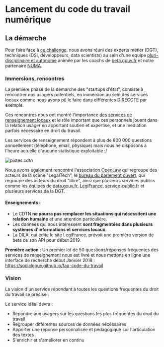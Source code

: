 

<LayoutCDTN meta={meta}>

# Lancement du code du travail numérique

## La démarche

Pour faire face à [ce challenge](./genese), nous avons réuni des experts métier (DGT), techniques (DSI, développeurs, data scientists) au sein d'une equipe [pluri-disciplinaire et autonome](https://beta.gouv.fr/2016/11/28/equipes-autonomes.html) animée par les coachs de [beta.gouv.fr](https://beta.gouv.fr) et notre partenaire [NUMA](http://numa.fr).

### Immersions, rencontres

La première phase de la démarche des "startups d'état", consiste à rencontrer nos usagers potentiels, en immersion au sein des services locaux comme nous avons pû le faire dans différentes <span data-tip="Directions régionales des entreprises, de la concurrence, du travail et de l’emploi">DIRECCTE</span> par exemple.

Ces rencontres nous ont montré l'importance [des services de renseignement locaux](http://direccte.gouv.fr/) et le rôle important que ces personnels jouent dans la relation usager en apportant soutien et expertise, et une mediation parfois nécessaire en droit du travail.

Les services de renseignement répondent à plus de 800 000 questions annuellement (téléphone, email, physique) mais nous ne disposons à l'heure actuelle d'aucune statistique exploitable :/

![pistes cdtn](/static/images/startups/code-du-travail-numerique/cdtn-postit.jpg)

Nous avons également rencontré l'association [OpenLaw](http://openlaw.fr) qui regroupe des acteurs de la scène "LegalTech", le [bureau du parlement ouvert](https://parlement-ouvert.fr), qui regroupe des acteurs du droit "libre", ainsi que plusieurs services publics comme les équipes de [data.gouv.fr](https://data.gouv.fr), [LegiFrance](https://legifrance.fr), [service-public.fr](https://service-public.fr) et plusieurs services de la DGT.

#### Enseignements :

 - Le CDTN **ne pourra pas remplacer les situations qui nécessitent une relation humaine** et une attention particulière.
 - Les données qui nous intéressent **sont fragmentées dans plusieurs systèmes d'informations et services locaux**.
 - La DILA, qui édite le site LegiFrance, prévoit une première version de beta de son API pour début 2019.

**Première action :** Un premier lot de 50 questions/réponses fréquentes des services de renseignement nous est livré et nous mettons en ligne une interface de recherche début Janvier 2018 : https://socialgouv.github.io/faq-code-du-travail

### Vision

La vision d'un service répondant à toutes les questions fréquentes du droit du travail se précise :

Le service idéal devra :

  - Répondre aux usagers sur les questions les plus fréquentes du droit du travail
  - Regrouper différentes sources de données nécéssaires
  - Apporter une réponse personnalisée et pédagogique sur l'articulation des textes
  - S'enrichir et s'améliorer en continu

</LayoutCDTN>

